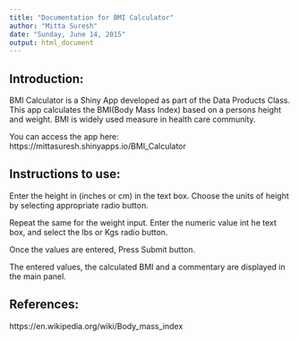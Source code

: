 ```yaml
---
title: "Documentation for BMI Calculator"
author: "Mitta Suresh"
date: "Sunday, June 14, 2015"
output: html_document
---
```


## Introduction:

BMI Calculator is a Shiny App developed as part of the Data Products Class. This app calculates the BMI(Body Mass Index) based on a persons height and weight. BMI is widely used measure in health care community.

You can access the app here:
https://mittasuresh.shinyapps.io/BMI_Calculator


## Instructions to use:

Enter the height in (inches or cm) in the text box. Choose the units of height by selecting appropriate radio button.

Repeat the same for the weight input. Enter the numeric value int he text box, and select the lbs or Kgs radio button.

Once the values are entered, Press Submit button.

The entered values, the calculated BMI and a commentary are displayed in the main panel. 

## References:

https://en.wikipedia.org/wiki/Body_mass_index


